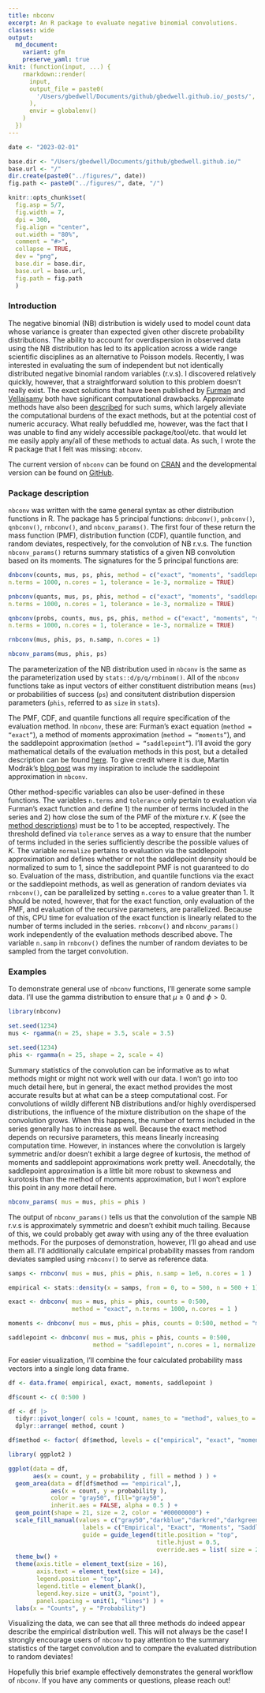 ```yaml
---
title: nbconv
excerpt: An R package to evaluate negative binomial convolutions.
classes: wide
output:
  md_document:
    variant: gfm
    preserve_yaml: true
knit: (function(input, ...) {
    rmarkdown::render(
      input,
      output_file = paste0(
        '/Users/gbedwell/Documents/github/gbedwell.github.io/_posts/', '2023-02-01', '-', 'nb-convolutions','.md'
      ),
      envir = globalenv()
    )
  })
---
```


```r
date <- "2023-02-01"

base.dir <- "/Users/gbedwell/Documents/github/gbedwell.github.io/"
base.url <- "/"
dir.create(paste0("../figures/", date))
fig.path <- paste0("../figures/", date, "/")

knitr::opts_chunk$set(
  fig.asp = 5/7,
  fig.width = 7,
  dpi = 300,
  fig.align = "center",
  out.width = "80%",
  comment = "#>",
  collapse = TRUE,
  dev = "png",
  base.dir = base.dir, 
  base.url = base.url,
  fig.path = fig.path
  )
```

### Introduction 

The negative binomial (NB) distribution is widely used to model count data whose variance is greater than expected given other discrete probability distributions. The ability to account for overdispersion in observed data using the NB distribution has led to its application across a wide range scientific disciplines as an alternative to Poisson models. Recently, I was interested in evaluating the sum of independent but not identically distributed negative binomial random variables (r.v.s). I discovered relatively quickly, however, that a straightforward solution to this problem doesn't really exist. The exact solutions that have been published by [Furman](https://www.researchgate.net/publication/23635822_On_the_convolution_of_the_negative_binomial_random_variables) and [Vellaisamy](https://www.jstor.org/stable/25662420) both have significant computational drawbacks. Approximate methods have also been [described](https://www.martinmodrak.cz/2019/06/20/approximate-densities-for-sums-of-variables-negative-binomials-and-saddlepoint/) for such sums, which largely alleviate the computational burdens of the exact methods, but at the potential cost of numeric accuracy. What really befuddled me, however, was the fact that I was unable to find any widely accessible package/tool/etc. that would let me easily apply any/all of these methods to actual data. As such, I wrote the R package that I felt was missing: <code>nbconv</code>. 

The current version of <code>nbconv</code> can be found on [CRAN](https://cran.r-project.org/package=nbconv) and the developmental version can be found on [GitHub](https://github.com/gbedwell/nbconv).

### Package description

<code>nbconv</code> was written with the same general syntax as other distribution functions in R. The package has 5 principal functions: <code>dnbconv()</code>, <code>pnbconv()</code>, <code>qnbconv()</code>, <code>rnbconv()</code>, and <code>nbconv_params()</code>. The first four of these return the mass function (PMF), distribution function (CDF), quantile function, and random deviates, respectively, for the convolution of NB r.v.s. The function <code>nbconv_params()</code> returns summary statistics of a given NB convolution based on its moments. The signatures for the 5 principal functions are:

```r
dnbconv(counts, mus, ps, phis, method = c("exact", "moments", "saddlepoint"), 
n.terms = 1000, n.cores = 1, tolerance = 1e-3, normalize = TRUE)

pnbconv(quants, mus, ps, phis, method = c("exact", "moments", "saddlepoint"),
n.terms = 1000, n.cores = 1, tolerance = 1e-3, normalize = TRUE)

qnbconv(probs, counts, mus, ps, phis, method = c("exact", "moments", "saddlepoint"),
n.terms = 1000, n.cores = 1, tolerance = 1e-3, normalize = TRUE)

rnbconv(mus, phis, ps, n.samp, n.cores = 1)

nbconv_params(mus, phis, ps)
```

The parameterization of the NB distribution used in <code>nbconv</code> is the same as the parameterization used by <code>stats::d/p/q/rnbinom()</code>. All of the <code>nbconv</code> functions take as input vectors of either constituent distribution means (<code>mus</code>) or probabilities of success (<code>ps</code>) and consitutent distribution dispersion parameters (<code>phis</code>, referred to as <code>size</code> in <code>stats</code>). 

The PMF, CDF, and quantile functions all require specification of the evaluation method. In <code>nbconv</code>, these are: Furman's exact equation (<code>method = "exact"</code>), a method of moments approximation (<code>method = "moments"</code>), and the saddlepoint approximation (<code>method = "saddlepoint"</code>). I'll avoid the gory mathematical details of the evaluation methods in this post, but a detailed description can be found [here](https://gbedwell.github.io/files/nbconv_background.pdf). To give credit where it is due, Martin Modrák's [blog post](https://www.martinmodrak.cz/2019/06/20/approximate-densities-for-sums-of-variables-negative-binomials-and-saddlepoint/) was my inspiration to include the saddlepoint approximation in <code>nbconv</code>. 

Other method-specific variables can also be user-defined in these functions. The variables <code>n.terms</code> and <code>tolerance</code> only pertain to evaluation via Furman's exact function and define 1) the number of terms included in the series and 2) how close the sum of the PMF of the mixture r.v. $K$ (see the [method descriptions](https://gbedwell.github.io/files/nbconv_background.pdf)) must be to 1 to be accepted, respectively. The threshold defined via <code>tolerance</code> serves as a way to ensure that the number of terms included in the series sufficiently describe the possible values of $K$. The variable <code>normalize</code> pertains to evaluation via the saddlepoint approximation and defines whether or not the saddlepoint density should be normalized to sum to 1, since the saddlepoint PMF is not guaranteed to do so. Evaluation of the mass, distribution, and quantile functions via the exact or the saddlepoint methods, as well as generation of random deviates via <code>rnbconv()</code>, can be parallelized by setting <code>n.cores</code> to a value greater than 1. It should be noted, however, that for the exact function, only evaluation of the PMF, and \emph{not} evaluation of the recursive parameters, are parallelized. Because of this, CPU time for evaluation of the exact function is linearly related to the number of terms included in the series. <code>rnbconv()</code> and <code>nbconv_params()</code> work independently of the evaluation methods described above. The variable <code>n.samp</code> in <code>rnbconv()</code> defines the number of random deviates to be sampled from the target convolution.

### Examples

To demonstrate general use of <code>nbconv</code> functions, I'll generate some sample data. I'll use the gamma distribution to ensure that $\mu ≥ 0$ and $\phi > 0$.

```r
library(nbconv)

set.seed(1234)
mus <- rgamma(n = 25, shape = 3.5, scale = 3.5)

set.seed(1234)
phis <- rgamma(n = 25, shape = 2, scale = 4)
```

Summary statistics of the convolution can be informative as to what methods might or might not work well with our data. I won't go into too much detail here, but in general, the exact method provides the most accurate results but at what can be a steep computational cost. For convolutions of wildly different NB distributions and/or highly overdispersed distributions, the influence of the mixture distribution on the shape of the convolution grows. When this happens, the number of terms included in the series generally has to increase as well. Because the exact method depends on recursive parameters, this means linearly increasing computation time. However, in instances where the convolution is largely symmetric and/or doesn't exhibit a large degree of kurtosis, the method of moments and saddlepoint approximations work pretty well. Anecdotally, the saddlepoint approximation is a little bit more robust to skewness and kurotosis than the method of moments approximation, but I won't explore this point in any more detail here.

```r
nbconv_params( mus = mus, phis = phis )
```

The output of <code>nbconv_params()</code> tells us that the convolution of the sample NB r.v.s is approximately symmetric and doesn't exhibit much tailing. Because of this, we could probably get away with using any of the three evaluation methods. For the purposes of demonstration, however, I'll go ahead and use them all. I'll additionally calculate empirical probability masses from random deviates sampled using <code>rnbconv()</code> to serve as reference data.

```r
samps <- rnbconv( mus = mus, phis = phis, n.samp = 1e6, n.cores = 1 )

empirical <- stats::density(x = samps, from = 0, to = 500, n = 500 + 1)$y

exact <- dnbconv( mus = mus, phis = phis, counts = 0:500, 
                  method = "exact", n.terms = 1000, n.cores = 1 )

moments <- dnbconv( mus = mus, phis = phis, counts = 0:500, method = "moments" )

saddlepoint <- dnbconv( mus = mus, phis = phis, counts = 0:500, 
                        method = "saddlepoint", n.cores = 1, normalize = TRUE )
```

For easier visualization, I'll combine the four calculated probability mass vectors into a single long data frame.

```r
df <- data.frame( empirical, exact, moments, saddlepoint )

df$count <- c( 0:500 )

df <- df |>
  tidyr::pivot_longer( cols = !count, names_to = "method", values_to = "probability") |>
  dplyr::arrange( method, count )

df$method <- factor( df$method, levels = c("empirical", "exact", "moments", "saddlepoint") )
```

```r
library( ggplot2 )

ggplot(data = df,
       aes(x = count, y = probability , fill = method ) ) +
  geom_area(data = df[df$method == "empirical",],
            aes(x = count, y = probability ),
            color = "gray50", fill="gray50",
            inherit.aes = FALSE, alpha = 0.5 ) +  
  geom_point(shape = 21, size = 2, color = "#00000000") +
  scale_fill_manual(values = c("gray50","darkblue","darkred","darkgreen"),
                     labels = c("Empirical", "Exact", "Moments", "Saddlepoint" ),
                     guide = guide_legend(title.position = "top",
                                          title.hjust = 0.5,
                                          override.aes = list( size = 2.5 ) ) ) +
  theme_bw() +
  theme(axis.title = element_text(size = 16),
        axis.text = element_text(size = 14),
        legend.position = "top",
        legend.title = element_blank(),
        legend.key.size = unit(3, "point"),
        panel.spacing = unit(1, "lines") ) +
  labs(x = "Counts", y = "Probability")
```

Visualizing the data, we can see that all three methods do indeed appear describe the empirical distribution well. This will not always be the case! I strongly encourage users of <code>nbconv</code> to pay attention to the summary statistics of the target convolution and to compare the evaluated distribution to random deviates!

Hopefully this brief example effectively demonstrates the general workflow of <code>nbconv</code>. If you have any comments or questions, please reach out!











